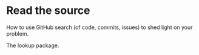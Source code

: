 # Read the source

How to use GitHub search (of code, commits, issues) to shed light on your problem.

The lookup package.

